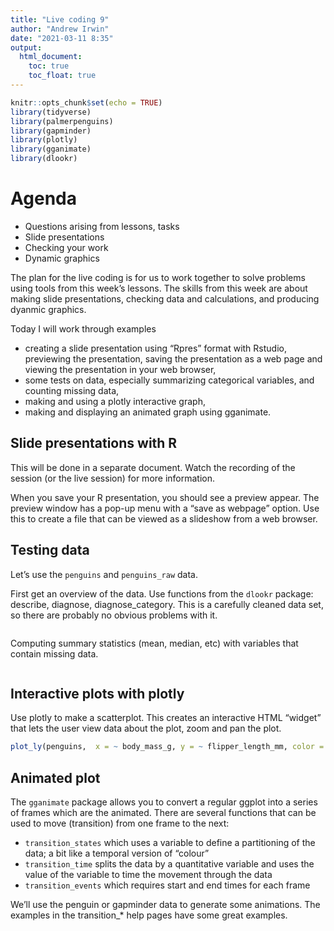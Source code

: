 ```yaml
---
title: "Live coding 9"
author: "Andrew Irwin"
date: "2021-03-11 8:35"
output:
  html_document:
    toc: true
    toc_float: true
---
```


```r
knitr::opts_chunk$set(echo = TRUE)
library(tidyverse)
library(palmerpenguins)
library(gapminder)
library(plotly)
library(gganimate) 
library(dlookr)
```

# Agenda

* Questions arising from lessons, tasks
* Slide presentations
* Checking your work
* Dynamic graphics

The plan for the live coding is for us to work together to solve problems using tools from this week's lessons. The skills from this week are about making slide presentations, checking data and calculations, and producing dyanmic graphics.

Today I will work through examples

* creating a slide presentation using "Rpres" format with Rstudio, previewing the presentation, saving the presentation as a web page and viewing the presentation in your web browser,
* some tests on data, especially summarizing categorical variables, and counting missing data,
* making and using a plotly interactive graph,
* making and displaying an animated graph using gganimate.


## Slide presentations with R

This will be done in a separate document. Watch the recording of the session (or the live session) for more information.

When you save your R presentation, you should see a preview appear. The preview window has a pop-up menu with a "save as webpage" option. Use this to create a file that can be viewed as a slideshow from a web browser.


## Testing data

Let's use the `penguins` and `penguins_raw` data.

First get an overview of the data. Use functions from the `dlookr` package: describe, diagnose, diagnose_category. This is a carefully cleaned data set, so there are probably no obvious problems with it.

```r

```

Computing summary statistics (mean, median, etc) with variables that contain missing data.

```r


```


## Interactive plots with plotly

Use plotly to make a scatterplot. This creates an interactive HTML "widget" that lets the user view data about the plot, zoom and pan the plot.

```r
plot_ly(penguins,  x = ~ body_mass_g, y = ~ flipper_length_mm, color = ~ species)

```

## Animated plot

The `gganimate` package allows you to convert a regular ggplot into a series of frames which are the animated. There are several functions that can be used to move (transition) from one frame to the next:

* `transition_states` which uses a variable to define a partitioning of the data; a bit like a temporal version of "colour"
* `transition_time` splits the data by a quantitative variable and uses the value of the variable to time the movement through the data
* `transition_events` which requires start and end times for each frame

We'll use the penguin or gapminder data to generate some animations. The examples in the transition_* help pages have some great examples.

```r

```


